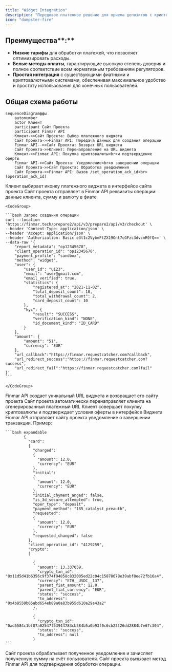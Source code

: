 ```yaml
---
title: "Widget Integration"
description: "Передовое платежное решение для приема депозитов с криптозеркалированием"
icon: "dumpster-fire"
---
```


## Преимущества**:**

- **Низкие тарифы** для обработки платежей, что позволяет оптимизировать расходы.
- **Белые методы оплаты**, гарантирующие высокую степень доверия и полное соответствие всем нормативным требованиям регуляторов.
- **Простая интеграция** с существующими фиатными и криптовалютными системами, обеспечивая максимальное удобство и простоту использования для конечных пользователей.

## Общая схема работы

```mermaid
sequenceDiagramффы
    autonumber
    actor Клиент
    participant Сайт Проекта
    participant Finmar API
    Клиент->>Сайт Проекта: Выбор платежного виджета
    Сайт Проекта->>Finmar API: Передача данных для создания операции
    Finmar API-->>Сайт Проекта: Возврат URL виджета
    Сайт Проекта->>Клиент: Перенаправление на URL виджета
    Клиент->>Finmar API: Покупка криптовалюты<br>и подтверждение оферты
    Finmar API->>Сайт Проекта: Уведомление<br>о завершении операции
    Сайт Проекта->>Сайт Проекта: Обработка уведомления
    Сайт Проекта->>Finmar API: Вызов /set_operation_ack_id<br>(operation_ack_id)
```

<Steps>
  <Step title="Выбор платежного виджета">
    Клиент выбирает иконку платежного виджета в интерфейсе сайта проекта
  </Step>
  <Step title="Передача данных для создания операции">
    Сайт проекта отправляет в Finmar API реквизиты операции: данные клиента, сумму и валюту в фиате

    <CodeGroup>

    ```bash Запрос создания операции
    curl --location 'https://finmar.tech/prepare2/api/v3/prepare2/api/v3/checkout' \
    --header 'Content-Type: application/json' \
    --header 'Accept: application/json' \
    --header 'Authorization: Basic e3t1c2VybmFtZX19Ont7cGFzc3dvcmR9fQ==' \
    --data-raw '{
        "report_metadata": "op12345678",
        "client_operation_id": "op12345678",
        "payment_profile": "sandbox",
        "method": "widget",
        "user": {
            "user_id": "u123",
            "email": "user@gmail.com",
            "email_verified": true,
            "statistics": {
                "registered_at": "2021-11-02",
                "total_deposit_count": 10,
                "total_withdrawal_count": 2,
                "card_deposit_count": 10
            },
            "kyc": {
                "result": "SUCCESS",
                "verification_kind": "NONE",
                "id_document_kind": "ID_CARD"
            }
        },
        "amount": {
            "amount": "51",
            "currency": "EUR"
        },
        "url_callback":"https://finmar.requestcatcher.com?callback",
        "url_redirect_success":"https://finmar.requestcatcher.com?success",
        "url_redirect_fail":"https://finmar.requestcatcher.com?fail"
    }'
    ```

    </CodeGroup>
  </Step>
  <Step title="Генерация платежной ссылки">
    Finmar API создает уникальный URL виджета и возвращает его сайту проекта
  </Step>
  <Step title="Перенаправление клиента">
    Сайт проекта автоматически перенаправляет клиента на сгенерированный платежный URL
  </Step>
  <Step title="Проведение операции">
    Клиент совершает покупку криптовалюты и подтверждает условия оферты в интерфейсе Виджета
  </Step>
  <Step title="Уведомление о завершении операции">
    Finmar API отправляет сайту проекта уведомление о завершении транзакции. Пример:

    ```bash expandable
            {
              "card": 
              {
                "charged": 
                {
                  "amount": 12.0,
                  "currency": "EUR"
                },
                "initial": 
                {
                  "amount": 12.0,
                  "currency": "EUR"
                },
                "initial_chyment_anged": false,
                "is_3d_secure_attempted": true,
                "oper_type": "deposit",
                "payment_method": "185_catalyst_preauth",
                "requested": 
                {
                  "amount": 12.0,
                  "currency": "EUR"
                },
                "requested_changed": false
              },
              "client_operation_id": "4129259",
              "crypto": 
              [
                
                {
                  "amount": 13.337059,
                  "crypto_txn_id": "0x11d5d41b6356c9f374f94858c832005ed22c04c15878678e39abf8ee72fb16a4",
                  "currency": "ETH__USDC__137",
                  "parent_fiat_amount": 12.0,
                  "parent_fiat_currency": "EUR",
                  "status": "success",
                  "to_address": "0x4b8559b05abd654eb89a0a83b955d610a29e43a2"
                },
                
                {
                  "crypto_txn_id": "0xd5584c1bf07a02547f53944783cb584b5a0b93f0c6cb22f26dd2884b7e67c304",
                  "status": "success",
                  "to_address": null
                }
    ```
  </Step>
  <Step title="Обработка уведомления">
    Сайт проекта обрабатывает полученное уведомление и зачисляет полученную сумму на счёт пользователя.
  </Step>
  <Step title="Подтверждение обработки">
    Сайт проекта вызывает метод Finmar API для подтверждения обработки операции.
  </Step>
</Steps>